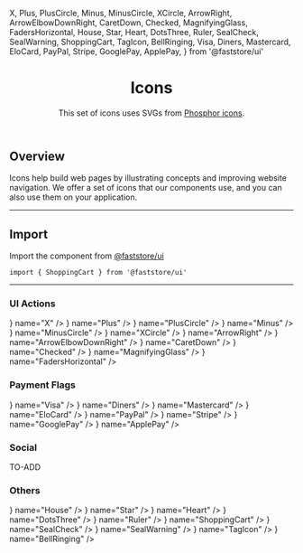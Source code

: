   X,
  Plus,
  PlusCircle,
  Minus,
  MinusCircle,
  XCircle,
  ArrowRight,
  ArrowElbowDownRight,
  CaretDown,
  Checked,
  MagnifyingGlass,
  FadersHorizontal,
  House,
  Star,
  Heart,
  DotsThree,
  Ruler,
  SealCheck,
  SealWarning,
  ShoppingCart,
  TagIcon,
  BellRinging,
  Visa,
  Diners,
  Mastercard,
  EloCard,
  PayPal,
  Stripe,
  GooglePay,
  ApplePay,
} from '@faststore/ui'

<header>

# Icons

This set of icons uses SVGs from [Phosphor icons](https://phosphoricons.com/).

</header>

## Overview

Icons help build web pages by illustrating concepts and improving website navigation. We offer a set of icons that our components use, and you can also use them on your application.

---

## Import

Import the component from [@faststore/ui](/../components)

```tsx
import { ShoppingCart } from '@faststore/ui'
```

---

### UI Actions

<IconList>
  <Icon icon={<X />} name="X" />
  <Icon icon={<Plus />} name="Plus" />
  <Icon icon={<PlusCircle />} name="PlusCircle" />
  <Icon icon={<Minus />} name="Minus" />
  <Icon icon={<MinusCircle />} name="MinusCircle" />
  <Icon icon={<XCircle />} name="XCircle" />
  <Icon icon={<ArrowRight />} name="ArrowRight" />
  <Icon icon={<ArrowElbowDownRight />} name="ArrowElbowDownRight" />
  <Icon icon={<CaretDown />} name="CaretDown" />
  <Icon icon={<Checked />} name="Checked" />
  <Icon icon={<MagnifyingGlass />} name="MagnifyingGlass" />
  <Icon icon={<FadersHorizontal />} name="FadersHorizontal" />
</IconList>

### Payment Flags

<IconList>
  <Icon icon={<Visa />} name="Visa" />
  <Icon icon={<Diners />} name="Diners" />
  <Icon icon={<Mastercard />} name="Mastercard" />
  <Icon icon={<EloCard />} name="EloCard" />
  <Icon icon={<PayPal />} name="PayPal" />
  <Icon icon={<Stripe />} name="Stripe" />
  <Icon icon={<GooglePay />} name="GooglePay" />
  <Icon icon={<ApplePay />} name="ApplePay" />
</IconList>

### Social

TO-ADD

### Others

<IconList>
  <Icon icon={<House />} name="House" />
  <Icon icon={<Star />} name="Star" />
  <Icon icon={<Heart />} name="Heart" />
  <Icon icon={<DotsThree />} name="DotsThree" />
  <Icon icon={<Ruler />} name="Ruler" />
  <Icon icon={<ShoppingCart />} name="ShoppingCart" />
  <Icon icon={<SealCheck />} name="SealCheck" />
  <Icon icon={<SealWarning />} name="SealWarning" />
  <Icon icon={<TagIcon />} name="TagIcon" />
  <Icon icon={<BellRinging />} name="BellRinging" />
</IconList>
